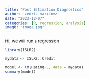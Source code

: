 ```yaml
---
title: "Post Estimation Diagnostics"
author: "Cedric Martinez"
date: "2023-12-07"
categories: [R, regression, analysis]
image: "image.jpg"
---
```


Hi, we will run a regression

```r

library(ISLR2)

mydata <- ISLR2::Credit

model <- lm(Rating~., data = mydata)
summary(model)
```

```r

```
